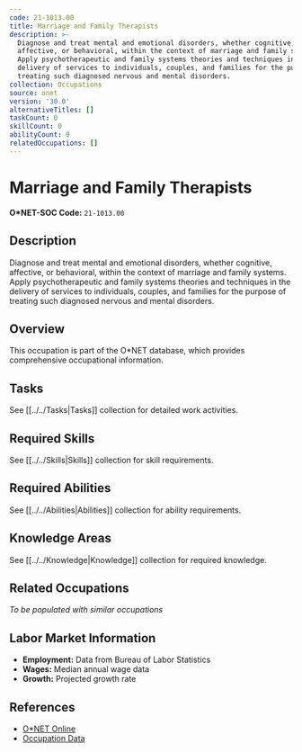 ```yaml
---
code: 21-1013.00
title: Marriage and Family Therapists
description: >-
  Diagnose and treat mental and emotional disorders, whether cognitive,
  affective, or behavioral, within the context of marriage and family systems.
  Apply psychotherapeutic and family systems theories and techniques in the
  delivery of services to individuals, couples, and families for the purpose of
  treating such diagnosed nervous and mental disorders.
collection: Occupations
source: onet
version: '30.0'
alternativeTitles: []
taskCount: 0
skillCount: 0
abilityCount: 0
relatedOccupations: []
---
```

# Marriage and Family Therapists

**O*NET-SOC Code:** `21-1013.00`

## Description

Diagnose and treat mental and emotional disorders, whether cognitive, affective, or behavioral, within the context of marriage and family systems. Apply psychotherapeutic and family systems theories and techniques in the delivery of services to individuals, couples, and families for the purpose of treating such diagnosed nervous and mental disorders.

## Overview

This occupation is part of the O*NET database, which provides comprehensive occupational information.

## Tasks

See [[../../Tasks|Tasks]] collection for detailed work activities.

## Required Skills

See [[../../Skills|Skills]] collection for skill requirements.

## Required Abilities

See [[../../Abilities|Abilities]] collection for ability requirements.

## Knowledge Areas

See [[../../Knowledge|Knowledge]] collection for required knowledge.

## Related Occupations

*To be populated with similar occupations*

## Labor Market Information

- **Employment:** Data from Bureau of Labor Statistics
- **Wages:** Median annual wage data
- **Growth:** Projected growth rate

## References

- [O*NET Online](https://www.onetonline.org/link/summary/21-1013.00)
- [Occupation Data](https://www.onetcenter.org/)
